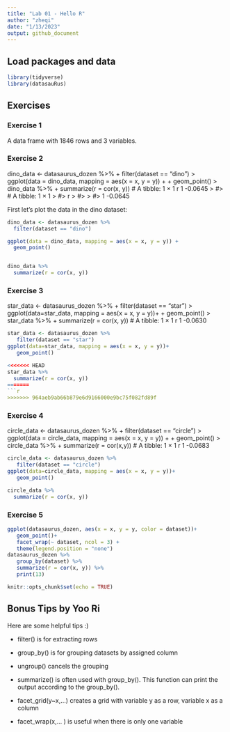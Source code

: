 ```yaml
---
title: "Lab 01 - Hello R"
author: "zheqi"
date: "1/13/2023"
output: github_document
---
```


## Load packages and data

```r
library(tidyverse) 
library(datasauRus)
```

## Exercises

### Exercise 1

A data frame with 1846 rows and 3 variables.

### Exercise 2

dino_data <- datasaurus_dozen %>%
+     filter(dataset == "dino")
> ggplot(data = dino_data, mapping = aes(x = x, y = y)) +
+     geom_point()
> dino_data %>%
+     summarize(r = cor(x, y))
# A tibble: 1 × 1
        r
    <dbl>
1 -0.0645
> #> # A tibble: 1 × 1
> #>         r
> #>     <dbl>
> #> 1 -0.0645

First let's plot the data in the dino dataset:

```r
dino_data <- datasaurus_dozen %>%
  filter(dataset == "dino")

ggplot(data = dino_data, mapping = aes(x = x, y = y)) +
  geom_point()


dino_data %>%
  summarize(r = cor(x, y))
```

### Exercise 3

 star_data <- datasaurus_dozen %>%
+     filter(dataset == "star")
> ggplot(data=star_data, mapping = aes(x = x, y = y))+
+     geom_point()
> star_data %>%
+     summarize(r = cor(x, y))
# A tibble: 1 × 1
        r
    <dbl>
1 -0.0630

```r
star_data <- datasaurus_dozen %>%
   filter(dataset == "star")
ggplot(data=star_data, mapping = aes(x = x, y = y))+
   geom_point()

<<<<<<< HEAD
star_data %>%
  summarize(r = cor(x, y))
=======
```r

>>>>>>> 964aeb9ab66b879e6d9166000e9bc75f082fd89f
```
### Exercise 4

circle_data <- datasaurus_dozen %>%
+     filter(dataset == "circle")
> ggplot(data = circle_data, mapping = aes(x = x, y = y)) +
+     geom_point()
> circle_data %>%
+     summarize(r = cor(x,y))
# A tibble: 1 × 1
        r
    <dbl>
1 -0.0683

```r
circle_data <- datasaurus_dozen %>%
   filter(dataset == "circle")
ggplot(data=circle_data, mapping = aes(x = x, y = y))+
   geom_point()

circle_data %>%
  summarize(r = cor(x, y))
```


### Exercise 5

```r
ggplot(datasaurus_dozen, aes(x = x, y = y, color = dataset))+
   geom_point()+
   facet_wrap(~ dataset, ncol = 3) +
   theme(legend.position = "none")
datasaurus_dozen %>%
   group_by(dataset) %>%
   summarize(r = cor(x, y)) %>%
   print(13)

knitr::opts_chunk$set(echo = TRUE)
```



## Bonus Tips by Yoo Ri

Here are some helpful tips :) 

* filter() is for extracting rows

* group_by() is for grouping datasets by assigned column 
* ungroup() cancels the grouping 

* summarize()  is often used with group_by(). This function can print the output according to the group_by().

* facet_grid(y~x,...) creates a grid with variable y as a row, variable x as a column  
* facet_wrap(x,... ) is useful when there is only one variable
